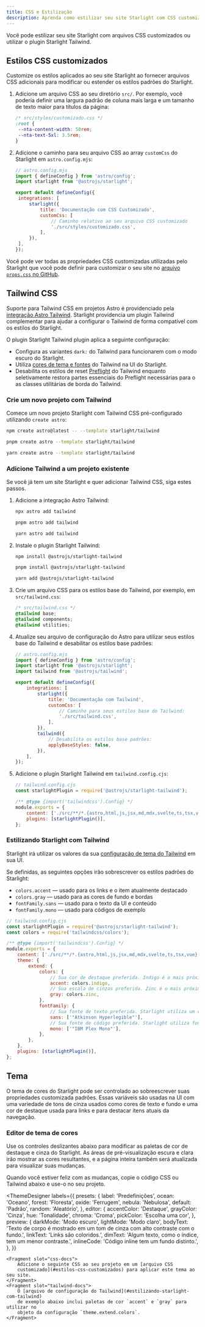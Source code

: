 ```yaml
---
title: CSS e Estilização
description: Aprenda como estilizar seu site Starlight com CSS customizado ou integrá-lo com Tailwind CSS.
---
```


Você pode estilizar seu site Starlight com arquivos CSS customizados ou utilizar o plugin Starlight Tailwind.

## Estilos CSS customizados

Customize os estilos aplicados ao seu site Starlight ao fornecer arquivos CSS adicionais para modificar ou estender os estilos padrões do Starlight.

1. Adicione um arquivo CSS ao seu diretório `src/`.
   Por exemplo, você poderia definir uma largura padrão de coluna mais larga e um tamanho de texto maior para títulos da página:

   ```css
   /* src/styles/customizado.css */
   :root {
   	--nta-content-width: 50rem;
   	--nta-text-5xl: 3.5rem;
   }
   ```

2. Adicione o caminho para seu arquivo CSS ao array `customCss` do Starlight em `astro.config.mjs`:

   ```js
   // astro.config.mjs
   import { defineConfig } from 'astro/config';
   import starlight from '@astrojs/starlight';

   export default defineConfig({
   	integrations: [
   		starlight({
   			title: 'Documentação com CSS Customizado',
   			customCss: [
   				// Caminho relativo ao seu arquivo CSS customizado
   				'./src/styles/customizado.css',
   			],
   		}),
   	],
   });
   ```

Você pode ver todas as propriedades CSS customizadas utilizadas pelo Starlight que você pode definir para customizar o seu site no [arquivo `props.css` no GitHub](https://github.com/withastro/starlight/blob/main/packages/astronauta/style/props.css).

## Tailwind CSS

Suporte para Tailwind CSS em projetos Astro é providenciado pela [integração Astro Tailwind](https://docs.astro.build/pt-br/guides/integrations-guide/tailwind/).
Starlight providencia um plugin Tailwind complementar para ajudar a configurar o Tailwind de forma compatível com os estilos do Starlight.

O plugin Starlight Tailwind plugin aplica a seguinte configuração:

- Configura as variantes `dark:` do Tailwind para funcionarem com o modo escuro do Starlight.
- Utiliza [cores de tema e fontes](#estilizando-starlight-com-tailwind) do Tailwind na UI do Starlight.
- Desabilita os estilos de reset [Preflight](https://tailwindcss.com/docs/preflight) do Tailwind enquanto seletivamente restora partes essenciais do Preflight necessárias para o as classes utilitárias de borda do Tailwind.

### Crie um novo projeto com Tailwind


Comece um novo projeto Starlight com Tailwind CSS pré-configurado utilizando `create astro`:

<Tabs>
<TabItem label="npm">

```sh
npm create astro@latest -- --template starlight/tailwind
```

</TabItem>
<TabItem label="pnpm">

```sh
pnpm create astro --template starlight/tailwind
```

</TabItem>
<TabItem label="Yarn">

```sh
yarn create astro --template starlight/tailwind
```

</TabItem>
</Tabs>

### Adicione Tailwind a um projeto existente

Se você já tem um site Starlight e quer adicionar Tailwind CSS, siga estes passos.

1.  Adicione a integração Astro Tailwind:

    <Tabs>

    <TabItem label="npm">

    ```sh
    npx astro add tailwind
    ```

    </TabItem>

    <TabItem label="pnpm">

    ```sh
    pnpm astro add tailwind
    ```

    </TabItem>

    <TabItem label="Yarn">

    ```sh
    yarn astro add tailwind
    ```

    </TabItem>

    </Tabs>

2.  Instale o plugin Starlight Tailwind:

    <Tabs>

    <TabItem label="npm">

    ```sh
    npm install @astrojs/starlight-tailwind
    ```

    </TabItem>

    <TabItem label="pnpm">

    ```sh
    pnpm install @astrojs/starlight-tailwind
    ```

    </TabItem>

    <TabItem label="Yarn">

    ```sh
    yarn add @astrojs/starlight-tailwind
    ```

    </TabItem>

    </Tabs>

3.  Crie um arquivo CSS para os estilos base do Tailwind, por exemplo, em `src/tailwind.css`:

    ```css
    /* src/tailwind.css */
    @tailwind base;
    @tailwind components;
    @tailwind utilities;
    ```

4.  Atualize seu arquivo de configuração do Astro para utilizar seus estilos base do Tailwind e desabilitar os estilos base padrões:

    ```js {11-12,16-17}
    // astro.config.mjs
    import { defineConfig } from 'astro/config';
    import starlight from '@astrojs/starlight';
    import tailwind from '@astrojs/tailwind';

    export default defineConfig({
    	integrations: [
    		starlight({
    			title: 'Documentação com Tailwind',
    			customCss: [
    				// Caminho para seus estilos base do Tailwind:
    				'./src/tailwind.css',
    			],
    		}),
    		tailwind({
    			// Desabilita os estilos base padrões:
    			applyBaseStyles: false,
    		}),
    	],
    });
    ```

5.  Adicione o plugin Starlight Tailwind em `tailwind.config.cjs`:

    ```js ins={2,7}
    // tailwind.config.cjs
    const starlightPlugin = require('@astrojs/starlight-tailwind');

    /** @type {import('tailwindcss').Config} */
    module.exports = {
    	content: ['./src/**/*.{astro,html,js,jsx,md,mdx,svelte,ts,tsx,vue}'],
    	plugins: [starlightPlugin()],
    };
    ```

### Estilizando Starlight com Tailwind

Starlight irá utilizar os valores da sua [configuração de tema do Tailwind](https://tailwindcss.com/docs/theme) em sua UI.

Se definidas, as seguintes opções irão sobrescrever os estilos padrões do Starlight:

- `colors.accent` — usado para os links e o item atualmente destacado
- `colors.gray` — usado para as cores de fundo e bordas
- `fontFamily.sans` — usado para o texto da UI e conteúdo
- `fontFamily.mono` — usado para códigos de exemplo

```js {12,14,18,20}
// tailwind.config.cjs
const starlightPlugin = require('@astrojs/starlight-tailwind');
const colors = require('tailwindcss/colors');

/** @type {import('tailwindcss').Config} */
module.exports = {
	content: ['./src/**/*.{astro,html,js,jsx,md,mdx,svelte,ts,tsx,vue}'],
	theme: {
		extend: {
			colors: {
				// Sua cor de destaque preferida. Indigo é o mais próximo do padrão do Starlight.
				accent: colors.indigo,
				// Sua escala de cinzas preferida. Zinc é o mais próximo do padrão do Starlight.
				gray: colors.zinc,
			},
			fontFamily: {
				// Sua fonte de texto preferida. Starlight utiliza um conjunto de fontes do sistema por padrão.
				sans: ['"Atkinson Hyperlegible"'],
				// Sua fonte de código preferida. Starlight utiliza fontes monospace do sistema por padrão.
				mono: ['"IBM Plex Mono"'],
			},
		},
	},
	plugins: [starlightPlugin()],
};
```

## Tema

O tema de cores do Starlight pode ser controlado ao sobreescrever suas propriedades customizada padrões.
Essas variáveis são usadas na UI com uma variedade de tons de cinza usados como cores de texto e fundo e uma cor de destaque usada para links e para destacar itens atuais da navegação.

### Editor de tema de cores

Use os controles deslizantes abaixo para modificar as paletas de cor de destaque e cinza do Starlight.
As áreas de pré-visualização escura e clara irão mostrar as cores resultantes, e a página inteira também será atualizada para visualizar suas mudanças.

Quando você estiver feliz com as mudanças, copie o código CSS ou Tailwind abaixo e use-o no seu projeto.


<ThemeDesigner
	labels={{
		presets: {
			label: 'Predefinições',
			ocean: 'Oceano',
			forest: 'Floresta',
			oxide: 'Ferrugem',
			nebula: 'Nebulosa',
			default: 'Padrão',
			random: 'Aleatório',
		},
		editor: {
			accentColor: 'Destaque',
			grayColor: 'Cinza',
			hue: 'Tonalidade',
			chroma: 'Croma',
			pickColor: 'Escolha uma cor',
		},
		preview: {
			darkMode: 'Modo escuro',
			lightMode: 'Modo claro',
			bodyText:
				'Texto de corpo é mostrado em um tom de cinza com alto contraste com o fundo.',
			linkText: 'Links são coloridos.',
			dimText: 'Algum texto, como o índice, tem um menor contraste.',
			inlineCode: 'Código inline tem um fundo distinto.',
		},
	}}
>
	<Fragment slot="css-docs">
		Adicione o seguinte CSS ao seu projeto em um [arquivo CSS
		customizado](#estilos-css-customizados) para aplicar este tema ao seu site.
	</Fragment>
	<Fragment slot="tailwind-docs">
		O [arquivo de configuração do Tailwind](#estilizando-starlight-com-tailwind)
		de exemplo abaixo inclui paletas de cor `accent` e `gray` para utilizar no
		objeto da configuração `theme.extend.colors`.
	</Fragment>
</ThemeDesigner>
